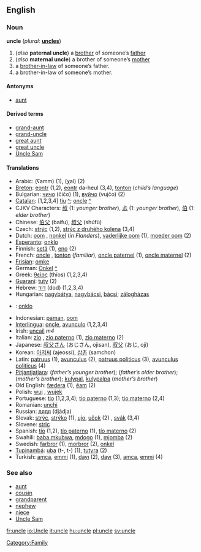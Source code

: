 ==English==
===Noun===
'''uncle''' (''plural:'' '''[[uncles]]''')

#(''also'' '''paternal uncle''') a [[brother]] of someone’s [[father]]
#(''also'' '''maternal uncle''') a brother of someone’s [[mother]]
#a [[brother-in-law]] of someone’s father.
#a brother-in-law of someone’s mother.

====Antonyms====
*[[aunt]]

====Derived terms====
*[[grand-aunt]]
*[[grand-uncle]]
*[[great aunt]]
*[[great uncle]]
*[[Uncle Sam]]

====Translations====
*Arabic: {{ARchar|[[عم]]}} (ʕamm) (1), {{ARchar|[[خال]]}} (χal) {{m}} (2)
*[[Breton]]: [[eontr]] {{m}} (1,2), [[eontr]] da-heul (3,4), [[tonton]] {{m}} (''child’s language'')
*Bulgarian: [[чичо]] (čičo) {{m}} (1), [[вуйчо]] (vujčo) {{m}} (2)
*[[Catalan]]: [1,2,3,4] [[tiu]] {{m}} [[:ca:tiu|^]]; [[oncle]] {{m}} [[:ca:oncle|^]]
*CJKV Characters: [[叔]] (1: ''younger brother''), [[尗]] (1: ''younger brother''), [[伯]] (1: ''elder brother'')
*Chinese: [[伯父]] (baifu), [[叔父]] (shúfù)
*Czech: [[strýc]] (1,2), [[strýc z druhého kolena]] (3,4) {{m}}
*Dutch: [[oom]] {{m}}, [[nonkel]] {{m}} (''in Flanders''), [[vaderlijke oom]] (1), [[moeder oom]] (2)
*[[Esperanto]]: [[onklo]]
*Finnish: [[setä]] (1), [[eno]] (2)
*French: [[oncle]] {{m}}, [[tonton]] {{m}} (''familiar''), [[oncle paternel]] (1), [[oncle maternel]] (2)
*[[Frisian]]: [[omke]] {{m}}
*German: [[Onkel]] {{m}} [[:de:Onkel|^]]
*Greek: [[θείος]] (thíos) {{m}} (1,2,3,4)
*[[Guaraní]]: [[tuty]] (2)
*Hebrew: [[דוד|דּוֹד]] (dod) {{m}} (1,2,3,4)
*Hungarian: [[nagybátya]], [[nagybácsi]], [[bácsi]]; [[zálogházas]]
*{{io}}: [[onklo]]
*Indonesian: [[paman]], [[oom]]
*[[Interlingua]]: [[oncle]], [[avunculo]] (1,2,3,4)
*Irish: [[uncail]] ''m4''
*Italian: [[zio]] {{m}}, [[zio paterno]] (1), [[zio materno]] (2)
*Japanese: [[叔父さん]] (おじさん, ojisan), [[叔父]] (おじ, oji)
*Korean: [[아저씨]] (ajeossi), [[삼촌]] (samchon)
*Latin: [[patruus]] (1), [[avunculus]] (2), [[patruus politicus]] (3), [[avunculus politicus]] (4)
*[[Pitjantjatjara]]: {{Unicode|[[mama maḻatja]]}} (''father’s younger brother''); {{Unicode|[[mama puḻka]]}} (''father’s older brother''); {{Unicode|[[kamuṟu]]}} (''mother’s brother''); [[kulypal]], [[kulypalpa]] (''mother’s brother'')
*Old English: [[fædera]] (1), [[eam|ēam]] (2)
*Polish: [[wuj]] {{m}}, [[wujek]] {{m}}
*Portuguese: [[tio]] {{m}} (1,2,3,4); [[tio paterno]] (1,3); [[tio materno]] (2,4)
*Romanian: [[unchi]] {{m}}
*Russian: [[дядя]] (djádja) {{m}}
*Slovak: [[strýc]], [[strýko]] (1), [[ujo]], [[učok]] (2) {{m}}, [[svák]] (3,4) {{m}}
*Slovene: [[stric]] {{m}}
*Spanish: [[tío]] {{m}} (1,2), [[tío paterno]] (1), [[tío materno]] (2)
*Swahili: [[baba mkubwa]], [[mdogo]] (1), [[mjomba]] (2)
*Swedish: [[farbror]] (1), [[morbror]] (2), [[onkel]]
*[[Tupinambá]]: [[uba]] (t-, t-) (1), [[tutyra]] (2)
*Turkish: [[amca]], [[emmi]] (1), [[dayı]] (2), [[dayı]] (3), [[amca]], [[emmi]] (4)

===See also===
*[[aunt]]
*[[cousin]]
*[[grandparent]]
*[[nephew]]
*[[niece]]
*[[Uncle Sam]]

[[Category:Family]]

[[fr:uncle]]
[[io:Uncle]]
[[it:uncle]]
[[hu:uncle]]
[[pl:uncle]]
[[sv:uncle]]